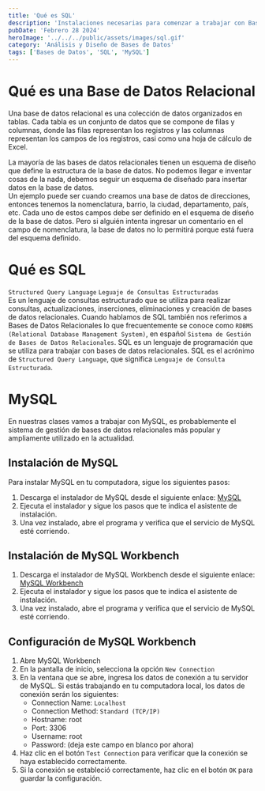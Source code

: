```yaml
---
title: 'Qué es SQL'
description: 'Instalaciones necesarias para comenzar a trabajar con Bases de Datos Relacionales'
pubDate: 'Febrero 28 2024'
heroImage: '../../../public/assets/images/sql.gif'
category: 'Análisis y Diseño de Bases de Datos'
tags: ['Bases de Datos', 'SQL', 'MySQL']
---
```


# Qué es una Base de Datos Relacional

Una base de datos relacional es una colección de datos organizados en tablas. Cada tabla es un conjunto de datos que se
compone de filas y columnas, donde las filas representan los registros y las columnas representan los campos de los
registros, casi como una hoja de cálculo de Excel.

La mayoría de las bases de datos relacionales tienen un esquema de diseño que define la estructura de la base de
datos. No podemos llegar e inventar cosas de la nada, debemos seguir un esquema de diseñado para insertar datos en
la base de datos.\
Un ejemplo puede ser cuando creamos una base de datos de direcciones, entonces tenemos la nomenclatura, barrio, la
ciudad, departamento, país, etc. Cada uno de estos campos debe ser definido en el esquema de diseño de la base de
datos. Pero si alguién intenta ingresar un comentario en el campo de nomenclatura, la base de datos no lo permitirá
porque está fuera del esquema definido.

# Qué es SQL

`Structured Query Language` `Leguaje de Consultas Estructuradas`\
Es un lenguaje de consultas estructurado que se utiliza para realizar consultas, actualizaciones, inserciones,
eliminaciones y creación de bases de datos relacionales.
Cuando hablamos de SQL también nos referimos a Bases de Datos Relacionales lo que frecuentemente se conoce como
`RDBMS` `(Relational Database Management System)`, en español `Sistema de Gestión de Bases de Datos Relacionales`.
SQL es un lenguaje de programación que se utiliza para trabajar con bases de datos relacionales. SQL es el acrónimo
de `Structured Query Language`, que significa `Lenguaje de Consulta Estructurada`.

# MySQL

En nuestras clases vamos a trabajar con MySQL, es probablemente el sistema de gestión de bases de datos relacionales
más popular y ampliamente utilizado en la actualidad.

## Instalación de MySQL

Para instalar MySQL en tu computadora, sigue los siguientes pasos:

1. Descarga el instalador de MySQL desde el siguiente enlace: [MySQL](https://dev.mysql.com/downloads/mysql/)
2. Ejecuta el instalador y sigue los pasos que te indica el asistente de instalación.
3. Una vez instalado, abre el programa y verifica que el servicio de MySQL esté corriendo.

## Instalación de MySQL Workbench

1. Descarga el instalador de MySQL Workbench desde el siguiente enlace: [MySQL Workbench](https://dev.mysql.com/downloads/workbench/)
2. Ejecuta el instalador y sigue los pasos que te indica el asistente de instalación.
3. Una vez instalado, abre el programa y verifica que el servicio de MySQL esté corriendo.

## Configuración de MySQL Workbench

1. Abre MySQL Workbench
2. En la pantalla de inicio, selecciona la opción `New Connection`
3. En la ventana que se abre, ingresa los datos de conexión a tu servidor de MySQL. Si estás trabajando en tu computadora
   local, los datos de conexión serán los siguientes:
   - Connection Name: `Localhost`
   - Connection Method: `Standard (TCP/IP)`
   - Hostname: root
   - Port: 3306
   - Username: root
   - Password: (deja este campo en blanco por ahora)
4. Haz clic en el botón `Test Connection` para verificar que la conexión se haya establecido correctamente.
5. Si la conexión se estableció correctamente, haz clic en el botón `OK` para guardar la configuración.
